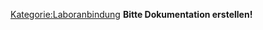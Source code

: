 [[Kategorie:Laboranbindung]]
'''Bitte Dokumentation erstellen!'''



{{PluginInfo
|plugin=ch.elexis.laborimport_viollier
| name=Laborimport Viollier
| description=Import von Laborresultaten vom Labor Viollier
| category=feature
| license=EPL
| first_commit_date=2007-06-24
| first_commit_author=rgw_ch
| responsible=weirich@elexis.ch
| type=Laboranbindung


}}